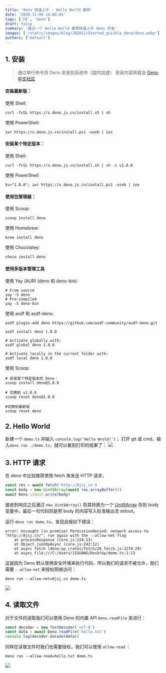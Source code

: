 ```yaml
---
title: 'deno 快速上手 - Hello World 案例'
date: '2020-11-09 14:08:05'
tags: ['FE', 'deno']
draft: false
summary: '通过一个 Hello World 案例快速上手 deno 开发'
images: ['/static/images/blog/202011/Started_quickly_deno/deno.webp']
authors: ['default']
---
```


## 1. 安装

> 通过单行命令将 Deno 安装到系统中（国内加速）
> 安装内容转载自 [Deno 中文社区](https://x.deno.js.cn/)

#### 安装最新版：

使用 Shell:

```shell
curl -fsSL https://x.deno.js.cn/install.sh | sh
```

使用 PowerShell:

```shell
iwr https://x.deno.js.cn/install.ps1 -useb | iex
```

#### 安装某个特定版本：

使用 Shell:

```shell
curl -fsSL https://x.deno.js.cn/install.sh | sh -s v1.0.0
```

使用 PowerShell:

```shell
$v="1.0.0"; iwr https://x.deno.js.cn/install.ps1 -useb | iex
```

#### 使用包管理器：

使用 Scoop:

```shell
scoop install deno
```

使用 Homebrew:

```shell
brew install deno
```

使用 Chocolatey:

```shell
choco install deno
```

#### 使用多版本管理工具

使用 Yay (AUR) (deno 和 deno-bin):

```shell
# From source
yay -S deno
# Pre-compiled
yay -S deno-bin
```

使用 asdf 和 asdf-deno:

```shell
asdf plugin-add deno https://github.com/asdf-community/asdf-deno.git

asdf install deno 1.0.0

# Activate globally with:
asdf global deno 1.0.0

# Activate locally in the current folder with:
asdf local deno 1.0.0
```

使用 Scoop:

```shell
# 安装某个特定版本的 Deno：
scoop install deno@1.0.0

# 切换到 v1.0.0
scoop reset deno@1.0.0

#切换到最新版
scoop reset deno
```

## 2. Hello World

新建一个 `demo.ts` 并输入 `console.log('Hello Wrold!')`；
打开 git 或 cmd，输入`deno run ./demo.ts`，就可以看到打印的结果了：
![](/static/images/blog/202011/Started_quickly_deno/img1.png)

## 3. HTTP 请求

在 deno 中比较推荐使用 fetch 来发送 HTTP
请求，

```js
const res = await fetch('http://8jsj.cn')
const body = new Uint8Array(await res.arrayBuffer())
await Deno.stdout.write(body)
```

接收到响应之后通过 `new Uint8Array()` 将其转换为一个 [Unit8Array](https://developer.mozilla.org/zh-CN/docs/Web/JavaScript/Reference/Global_Objects/Uint8Array) 存到 body 变量中。最后一句代码则是把 body 的内容写入标准输出流 stdout。

运行 `deno run demo.ts`，发现会报如下错误：

```shell
error: Uncaught (in promise) PermissionDenied: network access to "http://8jsj.cn/", run again with the --allow-net flag
    at processResponse (core.js:224:13)
    at Object.jsonOpAsync (core.js:242:12)
    at async fetch (deno:op_crates/fetch/26_fetch.js:1274:29)
    at async file:///C:/Users/JIGUANG/Desktop/demo.ts:1:13
```

这是因为 Deno 默认使用安全环境来执行代码，所以我们的请求不被允许，我们需要 `--allow-net` 来授权网络访问：

```shell
deno run --allow-net=8jsj.cn demo.ts
```

![](/static/images/blog/202011/Started_quickly_deno/img2.png)

## 4. 读取文件

对于文件的读取我们可以使用 Deno 的内置 API `Deno.readFile` 来进行：

```js
const decoder = new TextDecoder('utf-8')
const data = await Deno.readFile('hello.txt')
console.log(decoder.decode(data))
```

同样在读取文件时我们也需要授权，我们可以使用 `allow-read` ：

```shell
deno run --allow-read=hello.txt demo.ts
```

![](/static/images/blog/202011/Started_quickly_deno/img3.png)
